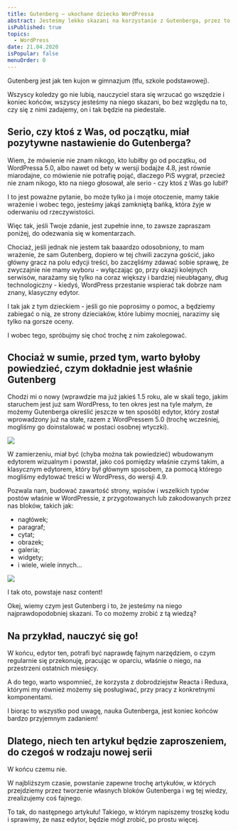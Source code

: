 ```yaml
---
title: Gutenberg – ukochane dziecko WordPressa
abstract: Jesteśmy lekko skazani na korzystanie z Gutenberga, przez to jak duży nacisk WordPress na niego stawia. Co zrobić z tym fantem?
isPublished: true
topics:
  - WordPress
date: 21.04.2020
isPopular: false
menuOrder: 0
---
```


Gutenberg jest jak ten kujon w gimnazjum (tfu, szkole podstawowej).

Wszyscy koledzy go nie lubią, nauczyciel stara się wrzucać go wszędzie i koniec końców, wszyscy jesteśmy na niego skazani, bo bez względu na to, czy się z nimi zadajemy, on i tak będzie na piedestale.

## Serio, czy ktoś z Was, od początku, miał pozytywne nastawienie do Gutenberga?

Wiem, że mówienie nie znam nikogo, kto lubiłby go od początku, od WordPressa 5.0, albo nawet od bety w wersji bodajże 4.8, jest równie miarodajne, co mówienie nie potrafię pojąć, dlaczego PiS wygrał, przecież nie znam nikogo, kto na niego głosował, ale serio - czy ktoś z Was go lubił?

I to jest poważne pytanie, bo może tylko ja i moje otoczenie, mamy takie wrażenie i wobec tego, jesteśmy jakąś zamkniętą bańką, która żyje w oderwaniu od rzeczywistości.

Więc tak, jeśli Twoje zdanie, jest zupełnie inne, to zawsze zapraszam poniżej, do odezwania się w komentarzach.

Chociaż, jeśli jednak nie jestem tak baaardzo odosobniony, to mam wrażenie, że sam Gutenberg, dopiero w tej chwili zaczyna gościć, jako główny gracz na polu edycji treści, bo zaczęliśmy zdawać sobie sprawę, że zwyczajnie nie mamy wyboru - wyłączając go, przy okazji kolejnych serwisów, narażamy się tylko na coraz większy i bardziej nieubłagany, dług technologiczny - kiedyś, WordPress przestanie wspierać tak dobrze nam znany, klasyczny edytor.

I tak jak z tym dzieckiem - jeśli go nie poprosimy o pomoc, a będziemy zabiegać o nią, ze strony dzieciaków, które lubimy mocniej, narazimy się tylko na gorsze oceny.

I wobec tego, spróbujmy się choć trochę z nim zakolegować.

## Chociaż w sumie, przed tym, warto byłoby powiedzieć, czym dokładnie jest właśnie Gutenberg

Chodzi mi o nowy (wprawdzie ma już jakieś 1.5 roku, ale w skali tego, jakim staruchem jest już sam WordPress, to ten okres jest na tyle małym, że możemy Gutenberga określić jeszcze w ten sposób) edytor, który został wprowadzony już na stałe, razem z WordPressem 5.0 (trochę wcześniej, mogliśmy go doinstalować w postaci osobnej wtyczki).

![](./interfejs-gutenberga.jpg)

W zamierzeniu, miał być (chyba można tak powiedzieć) wbudowanym edytorem wizualnym i powstał, jako coś pomiędzy właśnie czymś takim, a klasycznym edytorem, który był głównym sposobem, za pomocą którego mogliśmy edytować treści w WordPress, do wersji 4.9.

Pozwala nam, budować zawartość strony, wpisów i wszelkich typów postów właśnie w WordPressie, z przygotowanych lub zakodowanych przez nas bloków, takich jak:

- nagłówek;
- paragraf;
- cytat;
- obrazek;
- galeria;
- widgety;
- i wiele, wiele innych...

![](./dostepne-bloki.jpg)

I tak oto, powstaje nasz content!

Okej, wiemy czym jest Gutenberg i to, że jesteśmy na niego najprawdopodobniej skazani. To co możemy zrobić z tą wiedzą?

## Na przykład, nauczyć się go!

W końcu, edytor ten, potrafi być naprawdę fajnym narzędziem, o czym regularnie się przekonuję, pracując w oparciu, właśnie o niego, na przestrzeni ostatnich miesięcy.

A do tego, warto wspomnieć, że korzysta z dobrodziejstw Reacta i Reduxa, którymi my również możemy się posługiwać, przy pracy z konkretnymi komponentami.

I biorąc to wszystko pod uwagę, nauka Gutenberga, jest koniec końców bardzo przyjemnym zadaniem!

## Dlatego, niech ten artykuł będzie zaproszeniem, do czegoś w rodzaju nowej serii

W końcu czemu nie.

W najbliższym czasie, powstanie zapewne trochę artykułów, w których przejdziemy przez tworzenie własnych bloków Gutenberga i wg tej wiedzy, zrealizujemy coś fajnego.

To tak, do następnego artykułu! Takiego, w którym napiszemy troszkę kodu i sprawimy, że nasz edytor, będzie mógł zrobić, po prostu więcej.
